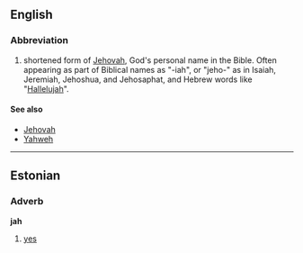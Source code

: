 ==English==

=== Abbreviation ===
#shortened form of [[Jehovah]], God's personal name in the Bible. Often appearing as part of Biblical names as "-iah", or "jeho-" as in Isaiah, Jeremiah, Jehoshua, and Jehosaphat, and Hebrew words like "[[Hallelujah]]".

==== See also ====
*[[Jehovah]]
*[[Yahweh]]
----

==Estonian==

===Adverb===

'''jah'''

# [[yes]]